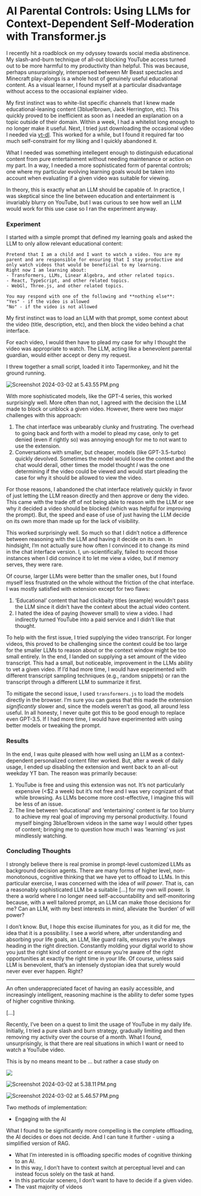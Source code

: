 
<div className=" mt-20" />

# AI Parental Controls: Using LLMs for Context-Dependent Self-Moderation with Transformer.js

I recently hit a roadblock on my odyssey towards social media abstinence. My slash-and-burn technique of all-out blocking YouTube access turned out to be more harmful to my productivity than helpful. This was because, perhaps unsurprisingly, interspersed between Mr Beast spectacles and Minecraft play-alongs is a whole host of genuinely useful educational content. As a visual learner, I found myself at a particular disadvantage without access to the occasional explainer video.

My first instinct was to white-list specific channels that I knew made educational-leaning content (3blue1brown, Jack Herrington, etc). This quickly proved to be inefficient as soon as I needed an explanation on a topic outside of their domain. Within a week, I had a whitelist long enough to no longer make it useful. Next, I tried just downloading the occasional video I needed via [yt-dl](https://github.com/yt-dlp/yt-dlp). This worked for a while, but I found it required far too much self-constraint for my liking and I quickly abandoned it.

What I needed was something intellegent enough to distinguish educational content from pure entertainment without needing maintenance or action on my part. In a way, I needed a more sophisticated form of parental controls; one where my particular evolving learning goals would be taken into account when evaluating if a given video was suitable for viewing.

In theory, this is exactly what an LLM should be capable of. In practice, I was skeptical since the line between education and entertainment is invariably blurry on YouTube, but I was curious to see how well an LLM would work for this use case so I ran the experiment anyway.

### Experiment

I started with a simple prompt that defined my learning goals and asked the LLM to only allow relevant educational content:

```tsx
Pretend that I am a child and I want to watch a video. You are my parent and are responsible for ensuring that I stay productive and only watch videos that would be beneficial to my learning.
Right now I am learning about:
- Transformers, LLMs, Linear Algebra, and other related topics.
- React, TypeScript, and other related topics.
- WebGl, Three.js, and other related topics.

You may respond with one of the following and **nothing else**:
"Yes" - if the video is allowed
"No" - if the video is not allowed
```

My first instinct was to load an LLM with that prompt, some context about the video (title, description, etc), and then block the video behind a chat interface.

For each video, I would then have to plead my case for why I thought the video was appropriate to watch. The LLM, acting like a benevolent parental guardian, would either accept or deny my request.

I threw together a small script, loaded it into Tapermonkey, and hit the ground running.

![Screenshot 2024-03-02 at 5.43.55 PM.png](controls/Screenshot_2024-03-02_at_5.43.55_PM.png)

With more sophisticated models, like the GPT-4 series, this worked surprisingly well. More often than not, I agreed with the decision the LLM made to block or unblock a given video. However, there were two major challenges with this approach:

1. The chat interface was unbearably clunky and frustrating. The overhead to going back and forth with a model to plead my case, only to get denied (even if rightly so) was annoying enough for me to not want to use the extension.
2. Conversations with smaller, but cheaper, models (like GPT-3.5-turbo) quickly devolved. Sometimes the model would loose the context and the chat would derail, other times the model thought _I_ was the one determining if the video could be viewed and would start pleading the case for why it should be allowed to view the video.

For those reasons, I abandoned the chat interface relatively quickly in favor of just letting the LLM reason directly and then approve or deny the video. This came with the trade off of not being able to reason with the LLM or see why it decided a video should be blocked (which was helpful for improving the prompt). But, the speed and ease of use of just having the LLM decide on its own more than made up for the lack of visibility.

This worked surprisingly well. So much so that I didn’t notice a difference between reasoning with the LLM and having it decide on its own. In hindsight, I’m not actually sure how often I convinced it to change its mind in the chat interface version. I, un-scientifically, failed to record those instances when I did convince it to let me view a video, but if memory serves, they were rare.

Of course, larger LLMs were better than the smaller ones, but I found myself less frustrated on the whole without the friction of the chat interface. I was mostly satisfied with extension except for two flaws:

1. ‘Educational’ content that had clickbaity titles (example) wouldn’t pass the LLM since it didn’t have the context about the actual video content.
2. I hated the idea of paying (however small) to view a video. I had indirectly turned YouTube into a paid service and I didn’t like that thought.

To help with the first issue, I tried supplying the video transcript. For longer videos, this proved to be challenging since the context could be too large for the smaller LLMs to reason about or the context window might be too small entirely. In the end, I landed on supplying a set amount of the video transcript. This had a small, but noticeable, improvement in the LLMs ability to vet a given video. If I’d had more time, I would have experimented with different transcript sampling techniques (e.g., random snippets) or ran the transcript through a different LLM to summarize it first.

To mitigate the second issue, I used `transformers.js` to load the models directly in the browser. I’m sure you can guess that this made the extension _significantly_ slower and, since the models weren’t as good, all around less useful. In all honesty, I never quite got this to be good enough to replace even GPT-3.5. If I had more time, I would have experimented with using better models or tweaking the prompt.

### Results

In the end, I was quite pleased with how well using an LLM as a context-dependent personalized content filter worked. But, after a week of daily usage, I ended up disabling the extension and went back to an all-out weekday YT ban. The reason was primarily because:

1. YouTube is free and using this extension was not. It’s not particularly expensive (\<$2 a week) but it’s not free and I was very cognizant of that while browsing. As LLMs become more cost-effective, I imagine this will be less of an issue.
2. The line between ‘educational’ and ‘entertaining’ content is far too blurry to achieve my real goal of improving my personal productivity. I found myself binging 3blue1brown videos in the same way I would other types of content; bringing me to question how much I was ‘learning’ vs just mindlessly watching.

### Concluding Thoughts

I strongly believe there is real promise in prompt-level customized LLMs as background decision agents. There are many forms of higher level, non-monotonous, cognitive thinking that we have yet to offload to LLMs. In this particular exercise, I was concerned with the idea of _will power_. That is, can a reasonably sophisticated LLM be a suitable […] for my own will power. Is there a world where I no longer need self-accountability and self-monitoring because, with a well tailored prompt, an LLM can make those decisions for me? Can an LLM, with my best interests in mind, alleviate the ‘burden’ of will power?

I don’t know. But, I hope this excise illuminates for you, as it did for me, the idea that it is a possibility. I see a world where, after understanding and absorbing your life goals, an LLM, like guard rails, ensures you’re always heading in the right direction. Constantly molding your digital world to show you just the right kind of content or ensure you’re aware of the right opportunities at exactly the right time in your life. Of course, unless said LLM is benevolent, that’s an intensely dystopian idea that surely would never ever ever happen. Right?

---

An often underappreciated facet of having an easily accessible, and increasingly intelligent, reasoning machine is the ability to defer some types of higher cognitive thinking.

[…]

Recently, I’ve been on a quest to limit the usage of YouTube in my daily life. Initially, I tried a pure slash and burn strategy, gradually limiting and then removing my activity over the course of a month. What I found, unsurprisingly, is that there are real situations in which I want or need to watch a YouTube video.

This is by no means meant to be … but rather a case study on

<Image src={Img} className="md:w-[850px] m-auto" />

![Screenshot 2024-03-02 at 5.38.11 PM.png](blog/AI%20Parental%20Controls%20Using%20LLMs%20for%20Context-Depend%205c06e3fe1fea454999ea22fb8970714a/Screenshot_2024-03-02_at_5.38.11_PM.png)

![Screenshot 2024-03-02 at 5.46.57 PM.png](blog/AI%20Parental%20Controls%20Using%20LLMs%20for%20Context-Depend%205c06e3fe1fea454999ea22fb8970714a/Screenshot_2024-03-02_at_5.46.57_PM.png)

Two methods of implementation:

- Engaging with the AI

What I found to be significantly more compelling is the complete offloading, the AI decides or does not decide. And I can tune it further - using a simplified version of RAG.

- What I’m interested in is offloading specific modes of cognitive thinking to an AI.
- In this way, I don’t have to context switch at perceptual level and can instead focus solely on the task at hand.
- In this particular scenero, I don’t want to have to decide if a given video.
- The vast majority of videos
